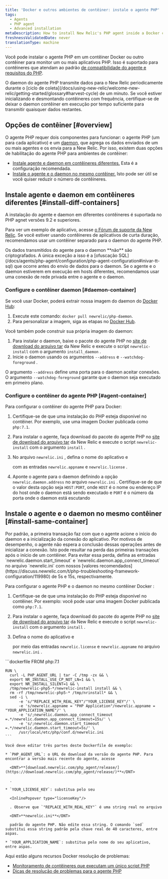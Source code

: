```yaml
---
title: 'Docker e outros ambientes de contêiner: instale o agente PHP'
tags:
  - Agents
  - PHP agent
  - Advanced installation
metaDescription: How to install New Relic's PHP agent inside a Docker container or other container to monitor your PHP apps.
freshnessValidatedDate: never
translationType: machine
---
```


Você pode instalar o agente PHP em um contêiner Docker ou outro contêiner para monitor um ou mais aplicativos PHP. Isso é suportado para contêineres que atendam ao padrão [de compatibilidade do agente e requisitos do PHP](/docs/agents/php-agent/getting-started/php-agent-compatibility-requirements).

<Callout variant="important">
  O daemon do agente PHP transmite dados para o New Relic periodicamente durante o [ciclo de coleta](/docs/using-new-relic/welcome-new-relic/getting-started/glossary#harvest-cycle) de um minuto. Se você estiver inicializando e desmontando contêineres com frequência, certifique-se de deixar o daemon contêiner em execução por tempo suficiente para transmitir quaisquer dados restantes.
</Callout>

## Opções de contêiner [#overview]

O agente PHP requer dois componentes para funcionar: o agente PHP (um para cada aplicativo) e um [daemon](/docs/agents/php-agent/getting-started/new-relic-daemon-processes), que agrega os dados enviados de um ou mais agentes e os envia para a New Relic. Por isso, existem duas opções de habilitação do agente PHP para ambientes de contêiner:

* [Instale agente e daemon em contêineres diferentes.](#install-diff-containers) Esta é a configuração recomendada.
* [Instale o agente e o daemon no mesmo contêiner.](#install-same-container) Isto pode ser útil se você quiser reduzir o número de contêineres.

## Instale agente e daemon em contêineres diferentes [#install-diff-containers]

A instalação do agente e daemon em diferentes contêineres é suportada no PHP agnet versões 9.2 e superiores.

Para ver um exemplo de aplicativo, acesse [o Fórum de suporte da New Relic](https://discuss.newrelic.com/t/relic-solution-php-agent-and-daemon-containers/84841). Se você estiver usando contêineres de aplicativos de curta duração, recomendamos usar um contêiner separado para o daemon do agente PHP.

<Callout variant="caution">
  Os dados transmitidos do agente para o daemon **não** são criptografados. A única exceção a isso é a [ofuscação SQL](/docs/agents/php-agent/configuration/php-agent-configuration#inivar-tt-sql) que ocorre antes do envio de dados para o daemon. Se o agente e o daemon estiverem em execução em hosts diferentes, recomendamos usar uma conexão de rede privada entre o agente e o daemon.
</Callout>

### Configure o contêiner daemon [#daemon-container]

Se você usar Docker, poderá extrair nossa imagem do daemon do [Docker Hub](https://hub.docker.com/r/newrelic/php-daemon):

1. Execute este comando: `docker pull newrelic/php-daemon`.
2. Para personalizar a imagem, siga as etapas no [Docker Hub](https://hub.docker.com/r/newrelic/php-daemon).

Você também pode construir sua própria imagem do daemon:

1. Para instalar o daemon, baixe o pacote do agente PHP no [site de download do arquivo tar](/docs/agents/php-agent/installation/php-agent-installation-tar-file) da New Relic e execute o script `newrelic-install` com o argumento `install_daemon` .
2. Inicie o daemon usando os argumentos `--address` e `--watchdog-foreground` .

O argumento `--address` define uma porta para o daemon aceitar conexões. O argumento `--watchdog-foreground` garante que o daemon seja executado em primeiro plano.

### Configure o contêiner do agente PHP [#agent-container]

Para configurar o contêiner do agente PHP para Docker:

1. Certifique-se de que uma instalação do PHP esteja disponível no contêiner. Por exemplo, use uma imagem Docker publicada como `php:7.1`.

2. Para instalar o agente, faça download do pacote do agente PHP no [site de download do arquivo tar](/docs/agents/php-agent/installation/php-agent-installation-tar-file) da New Relic e execute o script `newrelic-install` com o argumento `install` .

3. No arquivo `newrelic.ini` , defina o nome do aplicativo e

   <InlinePopover type="licenseKey"/>

   com as entradas `newrelic.appname` e `newrelic.license` .

4. Aponte o agente para o daemon definindo a opção `newrelic.daemon.address` no arquivo `newrelic.ini` . Certifique-se de que o valor desta opção seja `HOST:PORT`, onde `HOST` é o nome ou endereço IP do host onde o daemon está sendo executado e `PORT` é o número da porta onde o daemon está escutando

## Instale o agente e o daemon no mesmo contêiner [#install-same-container]

<Callout variant="caution">
  Por padrão, a primeira transação faz com que o agente acione o início do daemon e a inicialização da conexão do aplicativo. Por motivos de desempenho, o agente não espera a conclusão dessas operações antes de inicializar a conexão. Isto pode resultar na perda das primeiras transações após o início de um contêiner. Para evitar essa perda, defina as entradas `newrelic.daemon.start_timeout` e `newrelic.daemon.app_connect_timeout` no arquivo `newrelic.ini` com nossos [valores recomendados](https://discuss.newrelic.com/t/php-troubleshooting-framework-configuration/119980) de 5s e 15s, respectivamente.
</Callout>

Para configurar o agente PHP e o daemon no mesmo contêiner Docker :

1. Certifique-se de que uma instalação do PHP esteja disponível no contêiner. Por exemplo: você pode usar uma imagem Docker publicada como `php:7.1`.

2. Para instalar o agente, faça download do pacote do agente PHP no [site de download do arquivo tar](/docs/agents/php-agent/installation/php-agent-installation-tar-file) da New Relic e execute o script `newrelic-install` com o argumento `install` .

3. Defina o nome do aplicativo e

   <InlinePopover type="licenseKey"/>

   por meio das entradas `newrelic.license` e `newrelic.appname` no arquivo `newrelic.ini` .

<CollapserGroup>
  <Collapser
    id="dockerfile-example"
    title="Exemplo de Dockerfile"
  >
    ```dockerfile
    FROM php:7.1

    RUN \
      curl -L PHP_AGENT_URL | tar -C /tmp -zx && \
      export NR_INSTALL_USE_CP_NOT_LN=1 && \
      export NR_INSTALL_SILENT=1 && \
      /tmp/newrelic-php5-*/newrelic-install install && \
      rm -rf /tmp/newrelic-php5-* /tmp/nrinstall* && \
      sed -i \
          -e 's/"REPLACE_WITH_REAL_KEY"/"YOUR_LICENSE_KEY"/' \
          -e 's/newrelic.appname = "PHP Application"/newrelic.appname = "YOUR_APPLICATION_NAME"/' \
          -e 's/;newrelic.daemon.app_connect_timeout =.*/newrelic.daemon.app_connect_timeout=15s/' \
          -e 's/;newrelic.daemon.start_timeout =.*/newrelic.daemon.start_timeout=5s/' \
          /usr/local/etc/php/conf.d/newrelic.ini
    ```

    Você deve editar três partes deste Dockerfile de exemplo:

    * `PHP_AGENT_URL`: o URL de download da versão do agente PHP. Para encontrar a versão mais recente do agente, acesse

      <DNT>**[download.newrelic.com/php_agent/release/](https://download.newrelic.com/php_agent/release/)**</DNT>

      .

    * `YOUR_LICENSE_KEY`: substitua pelo seu

      <InlinePopover type="licenseKey"/>

      . Observe que `"REPLACE_WITH_REAL_KEY"` é uma string real no arquivo

      <DNT>**newrelic.ini**</DNT>

      padrão do agente PHP. Não edite essa string. O comando `sed` substitui essa string padrão pela chave real de 40 caracteres, entre aspas.

    * `YOUR_APPLICATION_NAME`: substitua pelo nome do seu aplicativo, entre aspas.
  </Collapser>
</CollapserGroup>

<Callout variant="tip">
  Aqui estão alguns recursos Docker resolução de problemas:

  * [Monitoramento de contêineres que executam um único script PHP](https://discuss.newrelic.com/t/relic-solution-single-php-script-docker-containers/80386)
  * [Dicas de resolução de problemas para o agente PHP](https://discuss.newrelic.com/t/php-troubleshooting-framework-configuration/119980)
</Callout>

<InstallFeedback/>